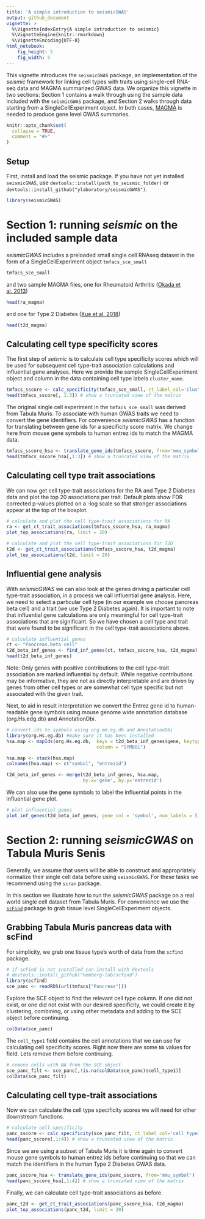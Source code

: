 ```yaml
---
title: 'A simple introduction to seismicGWAS'
output: github_document
vignette: >
  %\VignetteIndexEntry{A simple introduction to seismic}
  %\VignetteEngine{knitr::rmarkdown}
  %\VignetteEncoding{UTF-8}
html_notebook:
    fig_height: 5
    fig_width: 5
---
```


This vignette introduces the `seismicGWAS` package, an implementation of
the _seismic_ framework for linking cell types with traits using single-cell
RNA-seq data and MAGMA summarized GWAS data. We organize this vignette in two
sections: Section 1 contains a walk through using the sample data included with
the `seismicGWAS` package, and Section 2 walks through data starting from a
SingleCellExperiment object. In both cases, [MAGMA](https://cncr.nl/research/magma/)
is needed to produce gene level GWAS summaries.


```r
knitr::opts_chunk$set(
  collapse = TRUE,
  comment = "#>"
)
```

## Setup
First, install and load the seismic package. If you have not yet installed
`seismicGWAS`, use `devtools::install(path_to_seismic_folder)` or `devtools::install_github("ylaboratory/seismicGWAS")`.

```r
library(seismicGWAS)
```


# Section 1: running _seismic_ on the included sample data
_seismicGWAS_ includes a preloaded small single cell RNAseq dataset in the
form of a SingleCellExperiment object `tmfacs_sce_small` 

```r
tmfacs_sce_small
```

and two sample MAGMA files, one for Rheumatoid Arthritis
([Okada et al. 2013](https://doi.org/10.1038/nature12873))

```r
head(ra_magma)
```
and one for Type 2 Diabetes
([Xue et al. 2018](https://doi.org/10.1038/s41467-018-04951-w]))
```r
head(t2d_magma)
```

## Calculating cell type specificity scores
The first step of _seismic_ is to calculate cell type specificity scores
which will be used for subsequent cell type-trait association calculations
and influential gene analyses. Here we provide the sample SingleCellExperiment
object and column in the data containing cell type labels `cluster_name`.
```r
tmfacs_sscore <- calc_specificity(tmfacs_sce_small, ct_label_col='cluster_name')
head(tmfacs_sscore[, 1:3]) # show a truncated view of the matrix
```

The original single cell experiment in the `tmfacs_sce_small` was derived from
Tabula Muris. To associate with human GWAS traits we need to convert the gene
identifiers. For convenience _seismicGWAS_ has a function for translating between
gene ids for a specificity score matrix. We change here from mouse gene symbols
to human entrez ids to match the MAGMA data.
```r
tmfacs_sscore_hsa <- translate_gene_ids(tmfacs_sscore, from='mmu_symbol')
head(tmfacs_sscore_hsa[,1:3]) # show a truncated view of the matrix
```

## Calculating cell type trait associations
We can now get cell type-trait associations for the RA and Type 2 Diabetes data
and plot the top 20 associations per trait. Default plots show FDR corrected
p-values plotted on a -log scale so that stronger associations appear at the
top of the boxplot.

```r
# calculate and plot the cell type-trait associations for RA
ra <- get_ct_trait_associations(tmfacs_sscore_hsa, ra_magma)
plot_top_associations(ra, limit = 20)
```

```r
# calculate and plot the cell type-trait associations for T2D
t2d <- get_ct_trait_associations(tmfacs_sscore_hsa, t2d_magma)
plot_top_associations(t2d, limit = 20)
```

## Influential gene analysis
With _seismicGWAS_ we can also look at the genes driving a particular cell
type-trait association, in a process we call influential gene analysis. Here,
we need to select a particular cell type (in our example we choose
pancreas beta cell) and a trait (we use Type 2 Diabetes again). It is important
to note that influential gene calculations are only meaningful for cell
type-trait associations that are significant. So we have chosen a cell
type and trait that were found to be significant in the cell type-trait
associations above.

```r
# calculate influential genes
ct <- "Pancreas.beta cell"
t2d_beta_inf_genes <- find_inf_genes(ct, tmfacs_sscore_hsa, t2d_magma)
head(t2d_beta_inf_genes)
```
Note: Only genes with positive contributions to the cell type-trait association
are marked influential by default. While negative contributions may be
informative, they are not as directly interpretable and are driven by genes from
other cell types or are somewhat cell type specific but not associated with
the given trait.

Next, to aid in result interpretation we convert the Entrez gene id to human-readable 
gene symbols using mouse genome wide annotation database (org.Hs.edg.db) and AnnotationDbi.
```r
# convert ids to symbols using org.mm.eg.db and AnnotationDbi
library(org.Hs.eg.db) #make sure it has been installed
hsa.map <- mapIds(org.Hs.eg.db,  keys = t2d_beta_inf_genes$gene, keytype = "ENTREZID",
                                 column = "SYMBOL")

hsa.map <- stack(hsa.map)
colnames(hsa.map) <- c("symbol", "entrezid")

t2d_beta_inf_genes <- merge(t2d_beta_inf_genes, hsa.map, 
                            by.x='gene', by.y='entrezid')
```

We can also use the gene symbols to label the influential points in the
influential gene plot.
```r
# plot influential genes
plot_inf_genes(t2d_beta_inf_genes, gene_col = 'symbol', num_labels = 5)
```

# Section 2: running _seismicGWAS_ on Tabula Muris Senis

Generally, we assume that users will be able
to construct and appropriately normalize their single cell data before using
`seismicGWAS`. For these tasks we recommend using the `scran` package.

In this section we illustrate how to run the _seismicGWAS_ package on a real
world single cell dataset from Tabula Muris. For convenience we
use the [`scFind`](https://github.com/hemberg-lab/scfind) package to grab
tissue level SingleCellExperiment objects. 

## Grabbing Tabula Muris pancreas data with scFind
For simplicity, we grab one tissue type's worth of data from the `scfind`
package.
```r
# if scFind is not installed can install with devtools
# devtools::install_github("hemberg-lab/scfind")
library(scfind)
sce_panc <- readRDS(url(tmfacs["Pancreas"]))
```

Explore the SCE object to find the relevant cell type column. If one did not
exist, or one did not exist with our desired specificity,
we could create it by clustering, combining, or using other metadata and adding
to the SCE object before continuing.
```r
colData(sce_panc)
```
The `cell_type1` field contains the cell annotations that we can use for
calculating cell specificity scores. Right now there are some `NA` values for
field. Lets remove them before continuing.

```r
# remove cells with NA from the SCE object
sce_panc_filt <- sce_panc[,!is.na(colData(sce_panc)$cell_type1)]
colData(sce_panc_filt)
```

## Calculating cell type-trait associations
Now we can calculate the cell type specificity scores we will need for other
downstream functions.
```r
# calculate cell specificity
panc_sscore <- calc_specificity(sce_panc_filt, ct_label_col='cell_type1')
head(panc_sscore[,1:4]) # show a truncated view of the matrix
```

Since we are using a subset of Tabula Muris it is time again to convert
mouse gene symbols to human entrez ids before continuing so that we can match
the identifiers in the human Type 2 Diabetes GWAS data.

```r
panc_sscore_hsa <- translate_gene_ids(panc_sscore, from='mmu_symbol')
head(panc_sscore_hsa[,1:4]) # show a truncated view of the matrix
```

Finally, we can calculate cell type-trait associations as before.

```r
panc_t2d <- get_ct_trait_associations(panc_sscore_hsa, t2d_magma)
plot_top_associations(panc_t2d, limit = 20)
```
